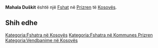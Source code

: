 {{Fshat në Kosovës
 | Emri                = Mahala Duškit
| srp_N_name = Mahala Duškit
| srp_N_FULL_NAME_RO = Mahala Duškit
| srp_N_FULL_NAME_ND_RO = Mahala Duskit
| srp_N_SORT_NAME_RG = MAHALADUSKIT
| srp_N_FULL_NAME_RG = Mahala Duškit
| srp_N_FULL_NAME_ND_RG = Mahala Duskit

 | Emri (Rasa dhanore) = 
 | Figura              = 
 | Shteti              = Kosovo
 | Komuna              = Prizren
 | Kodi postar         = 
 | Sipërfaqja          = 

 | Popullsia           = 

 | Regj. i popullsisë  = 
 | Dend. e popullsisë  = 
 | Faqja zyrtare       = 
 <!--- Koordinatat ----> 
 | Gjerësia            = 42.271389
 | Gjatësia            = 20.577222
 | Lartësia            = 
}}
'''Mahala Duškit''' është një [[Fshat]] në [[Prizren]] të [[Kosovës]].

<!-- == Gjeografia == -->
<!-- == Historia == -->
<!-- == Demografia == -->
== Shih edhe ==
{{Komuna Prizren}}
{{Kosovo-Administrata-Cung}}

[[Kategoria:Fshatra në Kosovës]]
[[Kategoria:Fshatra në Kommunes Prizren]]
[[Kategoria:Vendbanime në Kosovës]]